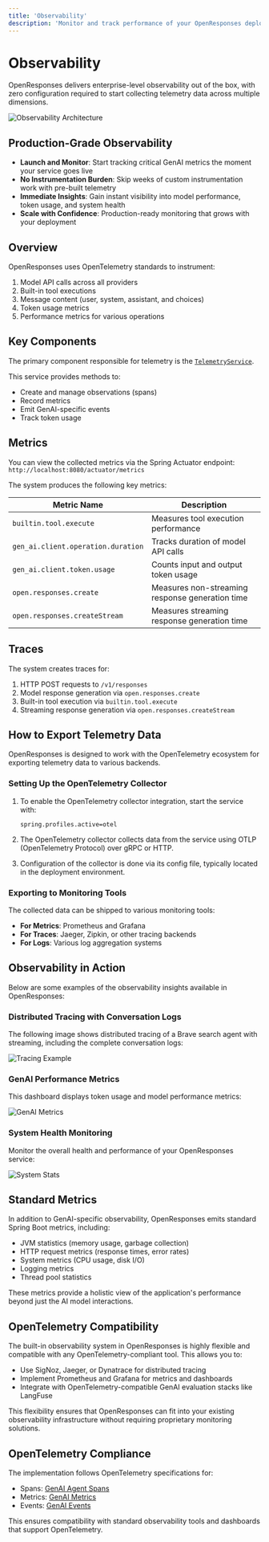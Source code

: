 ```yaml
---
title: 'Observability'
description: 'Monitor and track performance of your OpenResponses deployment'
---
```


# Observability

OpenResponses delivers enterprise-level observability out of the box, with zero configuration required to start collecting telemetry data across multiple dimensions.

<img src="/assets/observability.png" alt="Observability Architecture" className="w-full" />

## Production-Grade Observability

- **Launch and Monitor**: Start tracking critical GenAI metrics the moment your service goes live
- **No Instrumentation Burden**: Skip weeks of custom instrumentation work with pre-built telemetry
- **Immediate Insights**: Gain instant visibility into model performance, token usage, and system health
- **Scale with Confidence**: Production-ready monitoring that grows with your deployment

## Overview

OpenResponses uses OpenTelemetry standards to instrument:

1. Model API calls across all providers
2. Built-in tool executions
3. Message content (user, system, assistant, and choices)
4. Token usage metrics
5. Performance metrics for various operations

## Key Components

The primary component responsible for telemetry is the [`TelemetryService`](https://github.com/masaic-ai-platform/open-responses/blob/main/src/main/kotlin/ai/masaic/openresponses/api/support/service/TelemetryService.kt).

This service provides methods to:
- Create and manage observations (spans)
- Record metrics
- Emit GenAI-specific events
- Track token usage

## Metrics

You can view the collected metrics via the Spring Actuator endpoint: `http://localhost:8080/actuator/metrics`

The system produces the following key metrics:

| Metric Name | Description |
|------------|-------------|
| `builtin.tool.execute` | Measures tool execution performance |
| `gen_ai.client.operation.duration` | Tracks duration of model API calls |
| `gen_ai.client.token.usage` | Counts input and output token usage |
| `open.responses.create` | Measures non-streaming response generation time |
| `open.responses.createStream` | Measures streaming response generation time |

## Traces

The system creates traces for:

1. HTTP POST requests to `/v1/responses`
2. Model response generation via `open.responses.create`
3. Built-in tool execution via `builtin.tool.execute`
4. Streaming response generation via `open.responses.createStream`

## How to Export Telemetry Data

OpenResponses is designed to work with the OpenTelemetry ecosystem for exporting telemetry data to various backends.

### Setting Up the OpenTelemetry Collector

1. To enable the OpenTelemetry collector integration, start the service with:
   ```
   spring.profiles.active=otel
   ```

2. The OpenTelemetry collector collects data from the service using OTLP (OpenTelemetry Protocol) over gRPC or HTTP.

3. Configuration of the collector is done via its config file, typically located in the deployment environment.

### Exporting to Monitoring Tools

The collected data can be shipped to various monitoring tools:

- **For Metrics**: Prometheus and Grafana
- **For Traces**: Jaeger, Zipkin, or other tracing backends
- **For Logs**: Various log aggregation systems

## Observability in Action

Below are some examples of the observability insights available in OpenResponses:

### Distributed Tracing with Conversation Logs

The following image shows distributed tracing of a Brave search agent with streaming, including the complete conversation logs:

<img src="/assets/brave_search_agent_with_groq_stream-traces.png" alt="Tracing Example" className="w-full" />

### GenAI Performance Metrics

This dashboard displays token usage and model performance metrics:

<img src="/assets/Genai-stats.png" alt="GenAI Metrics" className="w-full" />

### System Health Monitoring

Monitor the overall health and performance of your OpenResponses service:

<img src="/assets/Service-stats.png" alt="System Stats" className="w-full" />

## Standard Metrics

In addition to GenAI-specific observability, OpenResponses emits standard Spring Boot metrics, including:

- JVM statistics (memory usage, garbage collection)
- HTTP request metrics (response times, error rates)
- System metrics (CPU usage, disk I/O)
- Logging metrics
- Thread pool statistics

These metrics provide a holistic view of the application's performance beyond just the AI model interactions.

## OpenTelemetry Compatibility

The built-in observability system in OpenResponses is highly flexible and compatible with any OpenTelemetry-compliant tool. This allows you to:

- Use SigNoz, Jaeger, or Dynatrace for distributed tracing
- Implement Prometheus and Grafana for metrics and dashboards
- Integrate with OpenTelemetry-compatible GenAI evaluation stacks like LangFuse

This flexibility ensures that OpenResponses can fit into your existing observability infrastructure without requiring proprietary monitoring solutions.

## OpenTelemetry Compliance

The implementation follows OpenTelemetry specifications for:

- Spans: [GenAI Agent Spans](https://opentelemetry.io/docs/specs/semconv/gen-ai/gen-ai-agent-spans/)
- Metrics: [GenAI Metrics](https://opentelemetry.io/docs/specs/semconv/gen-ai/gen-ai-metrics/)
- Events: [GenAI Events](https://opentelemetry.io/docs/specs/semconv/gen-ai/gen-ai-events/)

This ensures compatibility with standard observability tools and dashboards that support OpenTelemetry. 